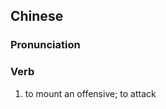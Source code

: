 {{also|攻战}}
==Chinese==
{{zh-forms|s=攻战}}

===Pronunciation===
{{zh-pron
|m=gōngzhàn
|cat=v
}}

===Verb===
{{zh-verb}}

# {{lb|zh|literary}} to mount an offensive; to attack